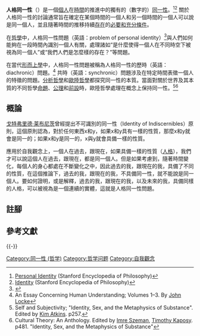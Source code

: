{{Expand|time=2017-01-11}}

'''人格同一性'''（{{lang-en|Personal identity}}）是一個[[個人|個人]]在[[時間|時間]]的推進中的獨有的（數字的）[[同一性|同一性]]。<ref>[http://plato.stanford.edu/entries/identity-personal/ Personal Identity] {{Wayback|url=http://plato.stanford.edu/entries/identity-personal/ |date=20210730060226 }} (Stanford Encyclopedia of Philosophy)</ref><ref>[http://plato.stanford.edu/entries/identity/ Identity] {{Wayback|url=http://plato.stanford.edu/entries/identity/ |date=20200723085907 }} (Stanford Encyclopedia of Philosophy)</ref> 關於人格同一性的討論通常旨在確定在某個時間的一個人和另一個時間的一個人可以說是同一個人，並且隨著時間的推移持續[[存在|存在]]的[[充分必要條件|必要和充分條件]]。

在[[哲學|哲學]]中，人格同一性問題（英語：problem of personal identity）<ref>{{cite web|title=Personal Identity - Internet Encyclopedia of Philosophy|url=http://www.iep.utm.edu/person-i/|access-date=22 October 2017|website=www.iep.utm.edu|archive-url=https://web.archive.org/web/20170903032724/http://www.iep.utm.edu/person-i/|archive-date=3 September 2017|url-status=live}}</ref>與人們如何能夠在一段時間內識別一個人有關，處理諸如“是什麼使得一個人在不同時空下被視為同一個人”或“我們人們是怎麼樣的存在？”等問題。

在當代[[形而上學|形而上學]]中，人格同一性問題被稱為人格同一性的歷時（英語：diachronic）問題。{{efn|{{lang-el|Διαχρονικός|Diachronikos}}}}<ref>An Essay Concerning Human Understanding; Volumes 1–3. By [[John_Locke|John Locke]]</ref> 共時（英語：synchronic）問題涉及在特定時間表徵一個人的特徵的問題。[[分析哲學|分析哲學]]和[[歐陸哲學|歐陸哲學]]都探究同一性的本質。當面對關於世界及其本質的不同哲學[[命題|命題]]、[[公理|公理]]和[[前設|前設]]時，歐陸哲學處理在概念上保持同一性。<ref>Self and Subjectivity; "Identity, Sex, and the Metaphysics of Substance". Edited by [[Kim_Atkins|Kim Atkins]]. p257.</ref><ref>Cultural Theory: An Anthology. Edited by [[Imre_Szeman|Imre Szeman]], [[Timothy_Kaposy|Timothy Kaposy]]. p481. "Identity, Sex, and the Metaphysics of Substance"</ref>

==概論==
[[戈特弗里德·莱布尼茨|戈特弗里德·莱布尼茨]]曾經提出不可識別的同一性（Identity of Indiscernibles）原則，這個原則認為，對於任何東西x和y，如果x和y具有一樣的性質，那麼x和y就會是同一的；如果x和y是同一的，x與y就會具備一樣的性質。

應用於自我觀念上，一個人在過去，跟現在，如果具備一樣的性質（[[人格|人格]]），我們才可以說這個人在過去，跟現在，都是同一個人。但是如果考慮到，隨著時間變化，每個人的身心都處在不斷變化之中，因此過去的我，跟現在的我，具備了不同的性質，在這個推論下，過去的我，跟現在的我，不具備同一性，就不能說是同一個人。要如何證明，或是解釋，過去的我，跟現在的我，以及未來的我，具備同樣的人格，可以被視為是一個連續的實體，這就是人格同一性問題。

== 註腳 ==
{{Notelist}}

==參考文獻==
{{reflist|30em}}

{{-}}
{{Philosophy navigation}}

{{Authority control}}

[[Category:同一性_(哲学)|Category:同一性 (哲学)]]
[[Category:哲学问题|Category:哲学问题]]
[[Category:自我觀念|Category:自我觀念]]